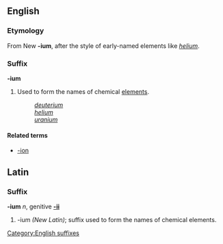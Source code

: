 ==English==
===Etymology===
From New {{L.}} '''-ium''', after the style of early-named elements like ''[[helium]]''.

===Suffix===
[[Category:English suffixes]]
'''-ium'''

#Used to form the names of chemical [[element]]s.
#:''[[deuterium]]''
#:''[[helium]]''
#:''[[uranium]]''

====Related terms====
*[[-ion]]

==Latin==
===Suffix===
'''-ium''' ''n'', genitive '''[[-ii]]'''

# -ium  ''(New Latin)''; suffix used to form the names of chemical elements.